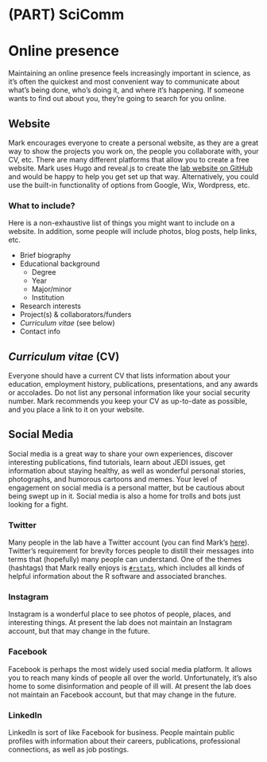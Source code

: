 # (PART) SciComm {-}

# Online presence

Maintaining an online presence feels increasingly important in science, as it's often the quickest and most convenient way to communicate about what's being done, who's doing it, and where it's happening. If someone wants to find out about you, they're going to search for you online.


## Website

Mark encourages everyone to create a personal website, as they are a great way to show the projects you work on, the people you collaborate with, your CV, etc. There are many different platforms that allow you to create a free website. Mark uses Hugo and reveal.js to create the [lab website on GitHub](https://github.com/scheuerell-lab/website) and would be happy to help you get set up that way. Alternatively, you could use the built-in functionality of options from Google, Wix, Wordpress, etc.


### What to include?

Here is a non-exhaustive list of things you might want to include on a website. In addition, some people will include photos, blog posts, help links, etc.

* Brief biography  
* Educational background  
    - Degree  
    - Year  
    - Major/minor  
    - Institution  
* Research interests  
* Project(s) & collaborators/funders  
* *Curriculum vitae* (see below)  
* Contact info


## *Curriculum vitae* (CV)

Everyone should have a current CV that lists information about your education, employment history, publications, presentations, and any awards or accolades. Do not list any personal information like your social security number. Mark recommends you keep your CV as up-to-date as possible, and you place a link to it on your website.


## Social Media

Social media is a great way to share your own experiences, discover interesting publications, find tutorials, learn about JEDI issues, get information about staying healthy, as well as wonderful personal stories, photographs, and humorous cartoons and memes. Your level of engagement on social media is a personal matter, but be cautious about being swept up in it. Social media is also a home for trolls and bots just looking for a fight.

### Twitter

Many people in the lab have a Twitter account (you can find Mark's [here](https://twitter.com/mark_scheuerell)). Twitter's requirement for brevity forces people to distill their messages into terms that (hopefully) many people can understand. One of the themes (hashtags) that Mark really enjoys is [`#rstats`](https://twitter.com/search?q=%23rstats&src=typed_query&f=live), which includes all kinds of helpful information about the R software and associated branches.

### Instagram

Instagram is a wonderful place to see photos of people, places, and interesting things. At present the lab does not maintain an Instagram account, but that may change in the future. 

### Facebook

Facebook is perhaps the most widely used social media platform. It allows you to reach many kinds of people all over the world. Unfortunately, it's also home to some disinformation and people of ill will. At present the lab does not maintain an Facebook account, but that may change in the future. 

### LinkedIn

LinkedIn is sort of like Facebook for business. People maintain public profiles with information about their careers, publications, professional connections, as well as job postings.




